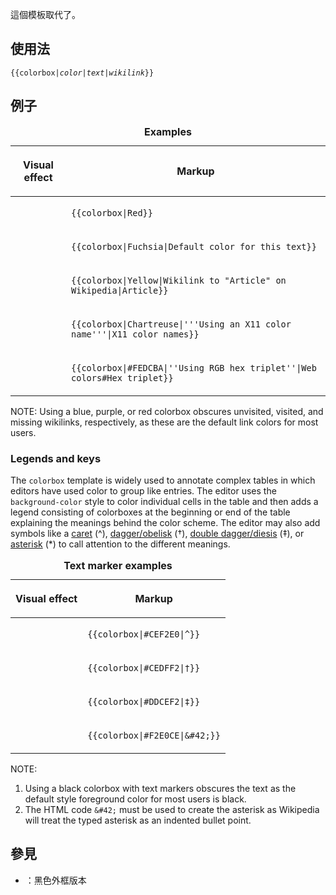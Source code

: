 這個模板取代了{{tl|legend3}}。

== 使用法 ==
<CODE><nowiki>{{</nowiki>colorbox|''color''|''text''|''wikilink''<nowiki>}}</nowiki></CODE>

==例子==
{| class="wikitable"
|+ '''Examples'''
|-
! Visual effect !! Markup
|-
| {{colorbox|Red}} || <CODE><nowiki>{{colorbox|Red}}</nowiki></CODE>
|-
| {{colorbox|Fuchsia|Default color for this text}} || <CODE><nowiki>{{colorbox|Fuchsia|Default color for this text}}</nowiki></CODE>
|-
| {{colorbox|Yellow|Wikilink to "Article" on Wikipedia|Article}} || <CODE><nowiki>{{colorbox|Yellow|Wikilink to "Article" on Wikipedia|Article}}</nowiki></CODE>
|-
| {{colorbox|Chartreuse|'''Using an X11 color name'''|X11 color names}} || <CODE><nowiki>{{colorbox|Chartreuse|'''Using an X11 color name'''|X11 color names}}</nowiki></CODE>
|-
| {{colorbox|#FEDCBA|''Using RGB hex triplet''|Web colors#Hex triplet}} || <CODE><nowiki>{{colorbox|#FEDCBA|''Using RGB hex triplet''|Web colors#Hex triplet}}</nowiki></CODE>
|}
NOTE: Using a blue, purple, or red colorbox obscures unvisited, visited, and missing wikilinks, respectively, as these are the default link colors for most users.

===Legends and keys===
The <CODE>colorbox</CODE> template is widely used to annotate complex tables in which editors have used color to group like entries.  The editor uses the <CODE>background-color</CODE> style to color individual cells in the table and then adds a legend consisting of colorboxes at the beginning or end of the table explaining the meanings behind the color scheme.  The editor may also add symbols like a [[caret]] (^), [[Dagger (typography)|dagger/obelisk]] (†), [[double dagger|double dagger/diesis]] (‡), or [[asterisk]] (*) to call attention to the different meanings.

{| class="wikitable"
|+ '''Text marker examples'''
|-
! Visual effect !! Markup
|-
| {{colorbox|#CEF2E0|^}} || <CODE><NOWIKI>{{colorbox|#CEF2E0|^}}</NOWIKI></CODE>
|-
| {{colorbox|#CEDFF2|†}} || <CODE><NOWIKI>{{colorbox|#CEDFF2|†}}</NOWIKI></CODE>
|-
| {{colorbox|#DDCEF2|‡}} || <CODE><NOWIKI>{{colorbox|#DDCEF2|‡}}</NOWIKI></CODE>
|-
| {{colorbox|#F2E0CE|&#42;}} || <CODE><NOWIKI>{{colorbox|#F2E0CE|&amp;#42;}}</NOWIKI></CODE>
|}

NOTE:
#Using a black colorbox with text markers obscures the text as the default style foreground color for most users is black.
#The HTML code <code><nowiki>&amp;#42;</nowiki></code> must be used to create the asterisk as Wikipedia will treat the typed asterisk as an indented bullet point.

== 參見 ==
* {{Tl|Color box}}：黑色外框版本
